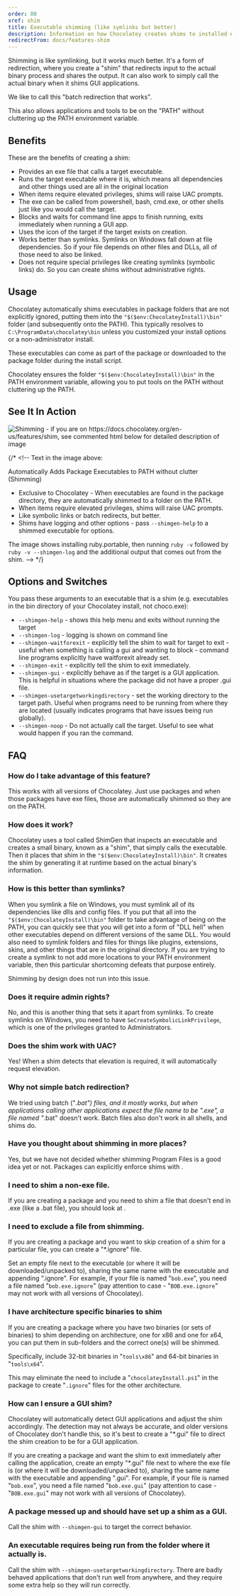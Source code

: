 ```yaml
---
order: 80
xref: shim
title: Executable shimming (like symlinks but better)
description: Information on how Chocolatey creates shims to installed executables
redirectFrom: docs/features-shim
---
```


Shimming is like symlinking, but it works much better. It's a form of redirection, where you create a "shim" that redirects input to the actual binary process and shares the output. It can also work to simply call the actual binary when it shims GUI applications.

We like to call this "batch redirection that works".

This also allows applications and tools to be on the "PATH" without cluttering up the PATH environment variable.

## Benefits

These are the benefits of creating a shim:

 * Provides an exe file that calls a target executable.
 * Runs the target executable where it is, which means all dependencies and other things used are all in the original location
 * When items require elevated privileges, shims will raise UAC prompts.
 * The exe can be called from powershell, bash, cmd.exe, or other shells just like you would call the target.
 * Blocks and waits for command line apps to finish running, exits immediately when running a GUI app.
 * Uses the icon of the target if the target exists on creation.
 * Works better than symlinks. Symlinks on Windows fall down at file dependencies. So if your file depends on other files and DLLs, all of those need to also be linked.
 * Does not require special privileges like creating symlinks (symbolic links) do. So you can create shims without administrative rights.

## Usage

Chocolatey automatically shims executables in package folders that are not explicitly ignored, putting them into the `"$($env:ChocolateyInstall)\bin"` folder (and subsequently onto the PATH). This typically resolves to `C:\ProgramData\chocolatey\bin` unless you customized your install options or a non-administrator install.

These executables can come as part of the package or downloaded to the package folder during the install script.

Chocolatey ensures the folder `"$($env:ChocolateyInstall)\bin"` in the PATH environment variable, allowing you to put tools on the PATH without cluttering up the PATH.

## See It In Action

![Shimming - if you are on https://docs.chocolatey.org/en-us/features/shim, see commented html below for detailed description of image](/images/features/features_shimgen.png)

{/* <!--
Text in the image above:

Automatically Adds Package Executables to PATH without clutter (Shimming)

- Exclusive to Chocolatey - When executables are found in the package directory, they are automatically shimmed to a folder on the PATH.
- When items require elevated privileges, shims will raise UAC prompts.
- Like symbolic links or batch redirects, but better.
- Shims have logging and other options - pass `--shimgen-help` to a shimmed executable for options.

The image shows installing ruby.portable, then running `ruby -v` followed by `ruby -v --shimgen-log` and the additional output that comes out from the shim.
--> */}

## Options and Switches

You pass these arguments to an executable that is a shim (e.g. executables in the bin directory of your Chocolatey install, not choco.exe):

 * `--shimgen-help` - shows this help menu and exits without running the target
 * `--shimgen-log` - logging is shown on command line
 * `--shimgen-waitforexit` - explicitly tell the shim to wait for target to exit - useful when something is calling a gui and wanting to block - command line programs explicitly have waitforexit already set.
 * `--shimgen-exit` - explicitly tell the shim to exit immediately.
 * `--shimgen-gui` - explicitly behave as if the target is a GUI application. This is helpful in situations where the package did not have a proper .gui file.
 * `--shimgen-usetargetworkingdirectory` - set the working directory to the target path. Useful when programs need to be running from where they are located (usually indicates programs that have issues being run globally).
 * `--shimgen-noop` - Do not actually call the target. Useful to see what would happen if you ran the command.

## FAQ

### How do I take advantage of this feature?

This works with all versions of Chocolatey. Just use packages and when those packages have exe files, those are automatically shimmed so they are on the PATH.

### How does it work?

Chocolatey uses a tool called ShimGen that inspects an executable and creates a small binary, known as a "shim", that simply calls the executable. Then it places that shim in the `"$($env:ChocolateyInstall)\bin"`. It creates the shim by generating it at runtime based on the actual binary's information.

### How is this better than symlinks?

When you symlink a file on Windows, you must symlink all of its dependencies like dlls and config files. If you put that all into the `"$($env:ChocolateyInstall)\bin"` folder to take advantage of being on the PATH, you can quickly see that you will get into a form of "DLL hell" when other executables depend on different versions of the same DLL. You would also need to symlink folders and files for things like plugins, extensions, skins, and other things that are in the original directory. If you are trying to create a symlink to not add more locations to your PATH environment variable, then this particular shortcoming defeats that purpose entirely.

Shimming by design does not run into this issue.

### Does it require admin rights?

No, and this is another thing that sets it apart from symlinks. To create symlinks on Windows, you need to have `SeCreateSymbolicLinkPrivilege`, which is one of the privileges granted to Administrators.

### Does the shim work with UAC?

Yes! When a shim detects that elevation is required, it will automatically request elevation.

### Why not simple batch redirection?

We tried using batch ("*.bat") files, and it mostly works, but when applications calling other applications expect the file name to be ".exe", a file named "*.bat" doesn't work. Batch files also don't work in all shells, and shims do.

### Have you thought about shimming in more places?

Yes, but we have not decided whether shimming Program Files is a good idea yet or not. Packages can explicitly enforce shims with <Xref title="Install-BinFile" value="install-binfile" />.

### I need to shim a non-exe file.

If you are creating a package and you need to shim a file that doesn't end in .exe (like a .bat file), you should look at <Xref title="Install-BinFile" value="install-binfile" />.

### I need to exclude a file from shimming.

If you are creating a package and you want to skip creation of a shim for a particular file, you can create a "*.ignore" file.

Set an empty file next to the executable (or where it will be downloaded/unpacked to), sharing the same name with the executable and appending ".ignore". For example, if your file is named "`bob.exe`", you need a file named "`bob.exe.ignore`" (pay attention to case - "`BOB.exe.ignore`" may not work with all versions of Chocolatey).

<Xref title="Read more..." value="create-packages" anchor="how-do-i-exclude-executables-from-getting-shims" />

### I have architecture specific binaries to shim

If you are creating a package where you have two binaries (or sets of binaries) to shim depending on architecture, one for x86 and one for x64, you can put them in sub-folders and the correct one(s) will be shimmed.

Specifically, include 32-bit binaries in "`tools\x86`" and 64-bit binaries in "`tools\x64`".

This may eliminate the need to include a "`chocolateyInstall.ps1`" in the package to create "`.ignore`" files for the other architecture.

### How can I ensure a GUI shim?

Chocolatey will automatically detect GUI applications and adjust the shim accordingly. The detection may not always be accurate, and older versions of Chocolatey don't handle this, so it's best to create a "*.gui" file to direct the shim creation to be for a GUI application.

If you are creating a package and want the shim to exit immediately after calling the application, create an empty "*.gui" file next to where the exe file is (or where it will be downloaded/unpacked to), sharing the same name with the executable and appending ".gui". For example, if your file is named "`bob.exe`", you need a file named "`bob.exe.gui`" (pay attention to case - "`BOB.exe.gui`" may not work with all versions of Chocolatey).

<Xref title="Read more..." value="create-packages" anchor="how-do-i-set-up-shims-for-applications-that-have-a-gui" />

### A package messed up and should have set up a shim as a GUI.

Call the shim with `--shimgen-gui` to target the correct behavior.

### An executable requires being run from the folder where it actually is.

Call the shim with `--shimgen-usetargetworkingdirectory`. There are badly behaved applications that don't run well from anywhere, and they require some extra help so they will run correctly.

